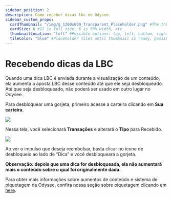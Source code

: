 ```yaml
---
sidebar_position: 2
description: Como receber dicas lbc no Odysee.
sidebar_custom_props:
  cardThumbnail: "/img/g_1200x600_Transparent_Placeholder.png" #The thumbnail on the category card.
  cardSize: 6 #12 is full size, 6 is 50% width, etc.
  thumbnailLocation: "left" #Possible options: top, left, bottom, right, none
  tileColor: "blue" #Placeholder tiles until thumbnail is ready, possible options: blue, cream, darkpurple, lightpurple, mauve, orange, pink, none
---
```


# Recebendo dicas da LBC

Quando uma dica LBC é enviada durante a visualização de um conteúdo, ela aumenta a aposta LBC desse conteúdo até que ele seja desbloqueado. Até que seja desbloqueado, não poderá ser usado em outro lugar no Odysee.

Para desbloquear uma gorjeta, primeiro acesse a carteira clicando em **Sua carteira**.

![](/img/en/category-wallet1.png)

Nessa tela, você selecionará **Transações** e alterará o **Tipo** para Recebido.

![](/img/en/odysee-monetization9.png)

Ao ver o impulso que deseja reembolsar, basta clicar no ícone de desbloqueio ao lado de “Dica” e você desbloqueará a gorjeta.

**Observação: depois que uma dica for desbloqueada, ela não aumentará mais o conteúdo sobre o qual foi originalmente dada.**

Para obter mais informações sobre aumentos de conteúdo e sistema de piquetagem da Odysee, confira nossa seção sobre piquetagem clicando em [here](https://help.odysee.tv/pt/category-blockchain/category-staking/naming).
